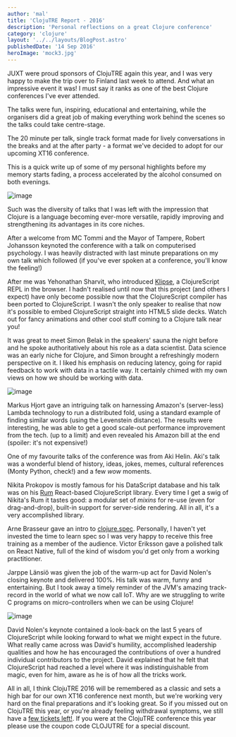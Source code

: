```yaml
---
author: 'mal'
title: 'ClojuTRE Report - 2016'
description: 'Personal reflections on a great Clojure conference'
category: 'clojure'
layout: '../../layouts/BlogPost.astro'
publishedDate: '14 Sep 2016'
heroImage: 'mock3.jpg'
---
```



JUXT were proud sponsors of ClojuTRE again this year, and I was very
happy to make the trip over to Finland last week to attend. And what an
impressive event it was! I must say it ranks as one of the best Clojure
conferences I've ever attended.

The talks were fun, inspiring, educational and entertaining, while the
organisers did a great job of making everything work behind the scenes
so the talks could take centre-stage.

The 20 minute per talk, single track format made for lively
conversations in the breaks and at the after party - a format we've
decided to adopt for our upcoming XT16 conference.

This is a quick write up of some of my personal highlights before my
memory starts fading, a process accelerated by the alcohol consumed on
both evenings.


<Image alt='image' src={ba} />

Such was the diversity of talks that I was left with the impression that
Clojure is a language becoming ever-more versatile, rapidly improving
and strengthening its advantages in its core niches.

After a welcome from MC Tommi and the Mayor of Tampere, Robert Johansson
keynoted the conference with a talk on computerised psychology. I was
heavily distracted with last minute preparations on my own talk which
followed (if you've ever spoken at a conference, you'll know the
feeling!)

After me was Yehonathan Sharvit, who introduced
[Klipse](http://blog.klipse.tech/clojure/2016/03/17/klipse.html), a
ClojureScript REPL in the browser. I hadn't realised until now that this
project (and others I expect) have only become possible now that the
ClojureScript compiler has been ported to ClojureScript. I wasn't the
only speaker to realise that now it's possible to embed ClojureScript
straight into HTML5 slide decks. Watch out for fancy animations and
other cool stuff coming to a Clojure talk near you!

It was great to meet Simon Belak in the speakers\' sauna the night
before and he spoke authoritatively about his role as a data scientist.
Data science was an early niche for Clojure, and Simon brought a
refreshingly modern perspective on it. I liked his emphasis on reducing
latency, going for rapid feedback to work with data in a tactile way. It
certainly chimed with my own views on how we should be working with
data.


<Image alt='image' src={si} />

Markus Hjort gave an intriguing talk on harnessing Amazon's
(server-less) Lambda technology to run a distributed fold, using a
standard example of finding similar words (using the Levenstein
distance). The results were interesting, he was able to get a good
scale-out performance improvement from the tech. (up to a limit) and
even revealed his Amazon bill at the end (spoiler: it's not expensive!)

One of my favourite talks of the conference was from Aki Helin. Aki's
talk was a wonderful blend of history, ideas, jokes, memes, cultural
references (Monty Python, check!) and a few _wow_ moments.

Nikita Prokopov is mostly famous for his DataScript database and his
talk was on his [Rum](https://github.com/tonsky/rum) React-based
ClojureScript library. Every time I get a swig of Nikita's Rum it tastes
good: a modular set of _mixins_ for re-use (even for drag-and-drop),
built-in support for server-side rendering. All in all, it's a very
accomplished library.

Arne Brasseur gave an intro to
[clojure.spec](http://clojure.org/about/spec). Personally, I haven't yet
invested the time to learn spec so I was very happy to receive this free
training as a member of the audience. Victor Eriksson gave a polished
talk on React Native, full of the kind of wisdom you'd get only from a
working practitioner.

Jarppe Länsiö was given the job of the warm-up act for David Nolen's
closing keynote and delivered 100%. His talk was warm, funny and
entertaining. But I took away a timely reminder of the JVM's amazing
track-record in the world of what we now call IoT. Why are we struggling
to write C programs on micro-controllers when we can be using Clojure!


<Image alt='image' src={ja} />

David Nolen's keynote contained a look-back on the last 5 years of
ClojureScript while looking forward to what we might expect in the
future. What really came across was David's humility, accomplished
leadership qualities and how he has encouraged the contributions of over
a hundred individual contributors to the project. David explained that
he felt that ClojureScript had reached a level where it was
indistinguishable from magic, even for him, aware as he is of how all
the tricks work.

All in all, I think ClojuTRE 2016 will be remembered as a classic and
sets a high bar for our own XT16 conference next month, but we're
working very hard on the final preparations and it's looking great. So
if you missed out on ClojuTRE this year, or you're already feeling
withdrawal symptoms, we still have a [few tickets
left!](https://juxt.pro/XT16.html). If you were at the ClojuTRE
conference this year please use the coupon code CLOJUTRE for a special
discount.
